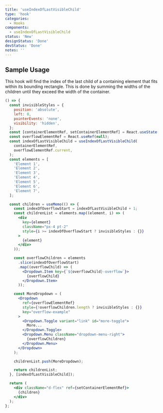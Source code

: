 ```yaml
---
title: 'useIndexOfLastVisibleChild'
type: 'hook'
categories:
  - Hooks
components:
  - useIndexOfLastVisibleChild
status: 'New'
designStatus: 'Done'
devStatus: 'Done'
notes: ''
---
```


## Sample Usage

This hook will find the index of the last child of a containing element
that fits within its bounding rectangle. This is done by summing the widths
of the children until they exceed the width of the container.

```jsx live
() => {
  const invisibleStyles = {
    position: 'absolute',
    left: 0,
    pointerEvents: 'none',
    visibility: 'hidden',
  };
  const [containerElementRef, setContainerElementRef] = React.useState(null);
  const overflowElementRef = React.useRef(null);
  const indexOfLastVisibleChild = useIndexOfLastVisibleChild(
    containerElementRef,
    overflowElementRef.current,
  );
  const elements = [
    'Element 1',
    'Element 2',
    'Element 3',
    'Element 4',
    'Element 5',
    'Element 6',
    'Element 7',
  ];

  const children = useMemo(() => {
    const indexOfOverflowStart = indexOfLastVisibleChild + 1;
    const childrenList = elements.map((element, i) => (
      <div
        key={element}
        className="px-4 pt-2"
        style={i >= indexOfOverflowStart ? invisibleStyles : {}}
      >
        {element}
      </div>
    ));

    const overflowChildren = elements
      .slice(indexOfOverflowStart)
      .map((overflowChild) => (
        <Dropdown.Item key={`${overflowChild}-overflow`}>
          {overflowChild}
        </Dropdown.Item>
      ));

    const MoreDropdown = (
      <Dropdown
        ref={overflowElementRef}
        style={!overflowChildren.length ? invisibleStyles : {}}
        key="overflow-example"
      >
        <Dropdown.Toggle variant="link" id="more-toggle">
          More...
        </Dropdown.Toggle>
        <Dropdown.Menu className="dropdown-menu-right">
          {overflowChildren}
        </Dropdown.Menu>
      </Dropdown>
    );

    childrenList.push(MoreDropdown);

    return childrenList;
  }, [indexOfLastVisibleChild]);

  return (
    <div className="d-flex" ref={setContainerElementRef}>
      {children}
    </div>
  );
};
```
